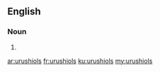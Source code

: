 ==English==

===Noun===
{{head|en|noun plural form}}

# {{plural of|urushiol|lang=en}}

[[ar:urushiols]]
[[fr:urushiols]]
[[ku:urushiols]]
[[my:urushiols]]